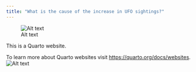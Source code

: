```yaml
---
title: "What is the cause of the increase in UFO sightings?"
---
```


![Alt text](dummybilleder/times.png)

This is a Quarto website.

To learn more about Quarto websites visit <https://quarto.org/docs/websites>.
![Alt text](../../../../../../c:/NoterDTU/6_semester/Socialdataprojekt2/s224394two.github.io/dummybilleder/times.png)
